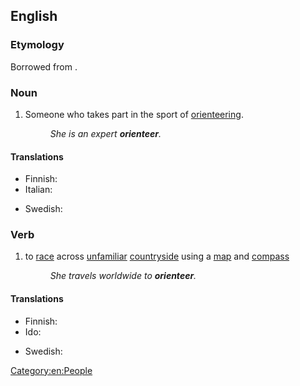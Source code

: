 ==English==

===Etymology===
Borrowed from {{bor|en|sv|orientera}}.

===Noun===
{{en-noun}}

# {{lb|en|sports}} Someone who takes part in the sport of [[orienteering]].
#: ''She is an expert '''orienteer'''.''

====Translations====
{{trans-top|someone who takes part in the sport of orienteering}}
* Finnish: {{t+|fi|suunnistaja}}
* Italian: {{t|it|orientista|m|f}}
{{trans-mid}}
* Swedish: {{t|sv|orienterare}}
{{trans-bottom}}

===Verb===
{{en-verb}}

# {{lb|en|sports}} to [[race]] across [[unfamiliar]] [[countryside]] using a [[map]] and [[compass]]
#: ''She travels worldwide to '''orienteer'''.''

====Translations====
{{trans-top|to race across unfamiliar countryside using a map and compass}}
* Finnish: {{t+|fi|suunnistaa}}
* Ido: {{t+|io|busolagar}}
{{trans-mid}}
* Swedish: {{t+|sv|orientera}}
{{trans-bottom}}

[[Category:en:People]]